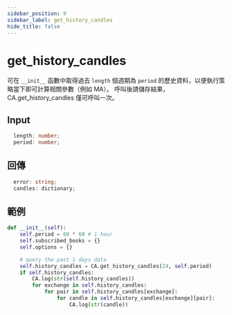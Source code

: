 ```yaml
---
sidebar_position: 9
sidebar_label: get_history_candles
hide_title: false
---
```



# get_history_candles

可在 `__init__` 函數中取得過去 `length` 個週期為 `period` 的歷史資料，以便執行策略當下即可計算相關參數（例如 MA）。
呼叫後請儲存結果，CA.get_history_candles 僅可呼叫一次。

## Input

```typescript
  length: number;
  period: number;
```

## 回傳

```typescript
  error: string;
  candles: dictionary;
```

## 範例

```python
def __init__(self):
    self.period = 60 * 60 # 1 hour
    self.subscribed_books = {}
    self.options = {}

    # query the past 1 days data
    self.history_candles = CA.get_history_candles(24, self.period)
    if self.history_candles:
        CA.log(str(self.history_candles))
        for exchange in self.history_candles:
            for pair in self.history_candles[exchange]:
                for candle in self.history_candles[exchange][pair]:
                    CA.log(str(candle))
```
